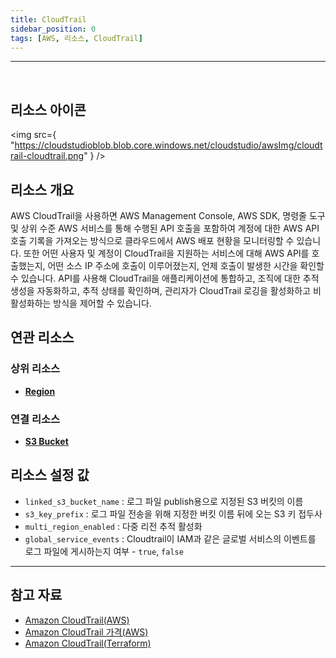 ```yaml
---
title: CloudTrail
sidebar_position: 0
tags: [AWS, 리소스, CloudTrail]
---
```


<hr />
<br />

## 리소스 아이콘

<img
    src={
        "https://cloudstudioblob.blob.core.windows.net/cloudstudio/awsImg/cloudtrail-cloudtrail.png"
    }
/>

## 리소스 개요

AWS CloudTrail을 사용하면 AWS Management Console, AWS SDK, 명령줄 도구 및 상위 수준 AWS 서비스를 통해 수행된 API 호출을 포함하여 계정에 대한 AWS API 호출 기록을 가져오는 방식으로 클라우드에서 AWS 배포 현황을 모니터링할 수 있습니다. 또한 어떤 사용자 및 계정이 CloudTrail을 지원하는 서비스에 대해 AWS API를 호출했는지, 어떤 소스 IP 주소에 호출이 이루어졌는지, 언제 호출이 발생한 시간을 확인할 수 있습니다. API를 사용해 CloudTrail을 애플리케이션에 통합하고, 조직에 대한 추적 생성을 자동화하고, 추적 상태를 확인하며, 관리자가 CloudTrail 로깅을 활성화하고 비활성화하는 방식을 제어할 수 있습니다.

## 연관 리소스

### 상위 리소스

-   [**Region**](https://docs.cstudio.app/docs/resource/aws/Base/Region)

### 연결 리소스

-   [**S3 Bucket**](https://docs.cstudio.app/docs/resource/aws/S3/S3Bucket)

## 리소스 설정 값

-   `linked_s3_bucket_name` : 로그 파일 publish용으로 지정된 S3 버킷의 이름
-   `s3_key_prefix` : 로그 파일 전송을 위해 지정한 버킷 이름 뒤에 오는 S3 키 접두사
-   `multi_region_enabled` : 다중 리전 추적 활성화
-   `global_service_events` : Cloudtrail이 IAM과 같은 글로벌 서비스의 이벤트를 로그 파일에 게시하는지 여부 - `true`, `false`

---

## 참고 자료

-   [Amazon CloudTrail(AWS)](https://docs.aws.amazon.com/ko_kr/awscloudtrail/latest/userguide/cloudtrail-user-guide.html)
-   [Amazon CloudTrail 가격(AWS)](https://aws.amazon.com/ko/cloudtrail/pricing/?nc2=type_a)
-   [Amazon CloudTrail(Terraform)](https://registry.terraform.io/providers/hashicorp/aws/latest/docs/resources/cloudtrail)
